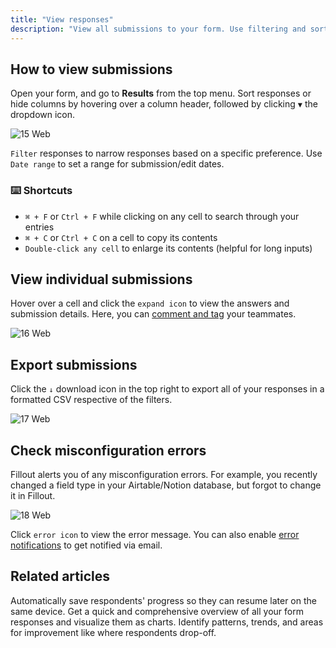 ```yaml
---
title: "View responses"
description: "View all submissions to your form. Use filtering and sorting to find a specific response or export to CSV."
---
```


## How to view submissions

Open your form, and go to **Results** from the top menu. Sort responses or hide columns by hovering over a column header, followed by clicking `▼` the dropdown icon.

![15 Web](/images/15.webp)

`Filter` responses to narrow responses based on a specific preference. Use `Date range` to set a range for submission/edit dates.

### ⌨️ **Shortcuts**

- `⌘ + F` or `Ctrl + F` while clicking on any cell to search through your entries
- `⌘ + C` or `Ctrl + C` on a cell to copy its contents
- `Double-click any cell` to enlarge its contents (helpful for long inputs)

## View individual submissions

Hover over a cell and click the `expand icon` to view the answers and submission details. Here, you can [comment and tag](https://www.notion.so/Comment-on-form-submissions-1420ee47667b803094add5481be5d26c?pvs=21) your teammates.

![16 Web](/images/16.webp)

## Export submissions

Click the `↓` download icon in the top right to export all of your responses in a formatted CSV respective of the filters.

![17 Web](/images/17.webp)

## Check misconfiguration errors

Fillout alerts you of any misconfiguration errors. For example, you recently changed a field type in your Airtable/Notion database, but forgot to change it in Fillout.

![18 Web](/images/18.webp)

Click `error icon` to view the error message. You can also enable [error notifications](https://www.notion.so/Enable-email-notifications-ea072f172fd140c490551c18cd808c1d?pvs=21) to get notified via email.

## Related articles

<CardGroup cols={3}>
  <Card title="Partial submissions" icon="circle-half-stroke" iconType="regular" color="#FFC738">
    Automatically save respondents' progress so they can resume later on the same device.
  </Card>
  <Card title="Summary" icon="list-ul" iconType="regular" color="#FFC738">
    Get a quick and comprehensive overview of all your form responses and visualize them as charts.
  </Card>
  <Card title="Analytics" icon="arrow-trend-up" iconType="regular" color="#FFC738">
    Identify patterns, trends, and areas for improvement like where respondents drop-off.
  </Card>
</CardGroup>
